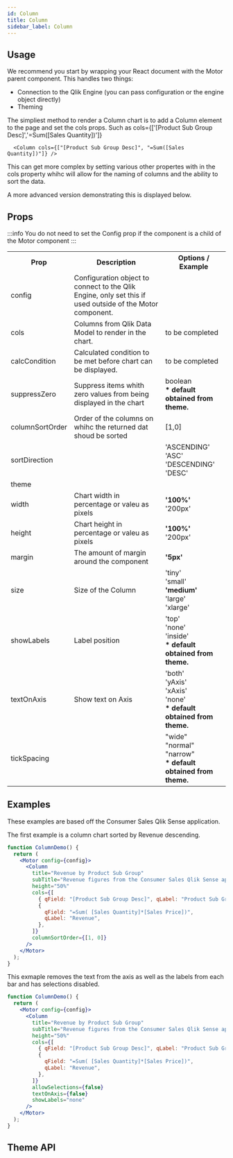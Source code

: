 ```yaml
---
id: Column
title: Column
sidebar_label: Column
---
```


## Usage

We recommend you start by wrapping your React document with the Motor parent component.
This handles two things:

- Connection to the Qlik Engine (you can pass configuration or the engine object directly)
- Theming

The simpliest method to render a Column chart is to add a Column element to the page and set the cols props. Such as cols={['[Product Sub Group Desc]','=Sum([Sales Quantity])']}

      <Column cols={["[Product Sub Group Desc]", "=Sum([Sales Quantity])"]} />

This can get more complex by setting various other propertes with in the cols property whihc will allow for the naming of columns and the ability to sort the data.

A more advanced version demonstrating this is displayed below.

## Props

:::info
You do not need to set the Config prop if the component is a child of the Motor component
:::

<table>
  <tr>
    <th>Prop</th>
    <th>Description</th>
    <th>Options / Example</th>
  </tr>
  <tr>
    <td>config</td>
    <td>
      Configuration object to connect to the Qlik Engine, only set this if used
      outside of the Motor component.
    </td>
    <td></td>

  </tr>
  <tr>
    <td>cols</td>
    <td>Columns from Qlik Data Model to render in the chart. </td>
    <td>to be completed</td>
  </tr>
  <tr>
    <td>calcCondition</td>
    <td>Calculated condition to be met before chart can be displayed.</td>
    <td>to be completed</td>
  </tr>
  <tr>
    <td>suppressZero</td>
    <td>Suppress items whith zero values from being displayed in the chart</td>
    <td>
      boolean <br />
      <b>* default obtained from theme.</b>
    </td>
  </tr>
  <tr>
    <td>columnSortOrder</td>
    <td>Order of the columns on whihc the returned dat shoud be sorted</td>
    <td>[1,0]</td>
  </tr>
  <tr>
    <td>sortDirection</td>
    <td></td>
    <td>'ASCENDING' <br />
   'ASC' <br />
    'DESCENDING' <br />
    'DESC' <br /></td>
  </tr>
  <tr>
    <td>theme</td>
    <td></td>
    <td></td>
  </tr>
  <tr>
    <td>width</td>
    <td>Chart width in percentage or valeu as pixels</td>
    <td>
      <b>'100%'</b>
      <br />
      '200px'
    </td>
  </tr>
  <tr>
    <td>height</td>
    <td>Chart height in percentage or valeu as pixels</td>
    <td>
      <b>'100%'</b>
      <br />
      '200px'
    </td>
  </tr>
  <tr>
    <td>margin</td>
    <td>The amount of margin around the component</td>
    <td>
      <b>'5px'</b>
    </td>
  </tr>
  <tr>
    <td>size</td>
    <td>Size of the Column </td>
    <td>
      'tiny'
      <br />
      'small'
      <br />
      <b>'medium'</b>
      <br />
      'large'
      <br />
      'xlarge'
    </td>
  </tr>
  <tr>
    <td>showLabels</td>
    <td>Label position</td>
    <td>
      'top'
      <br />
      'none'
      <br />
      'inside'
      <br />
      <b>* default obtained from theme.</b>
      <br />
    </td>
  </tr>
  <tr>
    <td>textOnAxis</td>
    <td>Show text on Axis</td>
    <td>
      'both'
      <br />
      'yAxis'
      <br />
      'xAxis'
      <br />
      'none'
      <br />
      <b>* default obtained from theme.</b>
    </td>
  </tr>
  <tr>
    <td>tickSpacing</td>
    <td></td>
    <td>
      "wide"
      <br />
      "normal"
      <br />
      "narrow"
      <br />
      <b>* default obtained from theme.</b>
    </td>
  </tr>
</table>

## Examples

These examples are based off the Consumer Sales Qlik Sense application.

The first example is a column chart sorted by Revenue descending.

```jsx live
function ColumnDemo() {
  return (
    <Motor config={config}>
      <Column
        title="Revenue by Product Sub Group"
        subTitle="Revenue figures from the Consumer Sales Qlik Sense applocation"
        height="50%"
        cols={[
          { qField: "[Product Sub Group Desc]", qLabel: "Product Sub Group" },
          {
            qField: "=Sum( [Sales Quantity]*[Sales Price])",
            qLabel: "Revenue",
          },
        ]}
        columnSortOrder={[1, 0]}
      />
    </Motor>
  );
}
```

This exmaple removes the text from the axis as well as the labels from each bar and has selections disabled.

```jsx live
function ColumnDemo() {
  return (
    <Motor config={config}>
      <Column
        title="Revenue by Product Sub Group"
        subTitle="Revenue figures from the Consumer Sales Qlik Sense applocation"
        height="50%"
        cols={[
          { qField: "[Product Sub Group Desc]", qLabel: "Product Sub Group" },
          {
            qField: "=Sum( [Sales Quantity]*[Sales Price])",
            qLabel: "Revenue",
          },
        ]}
        allowSelections={false}
        textOnAxis={false}
        showLabels="none"
      />
    </Motor>
  );
}
```

## Theme API
